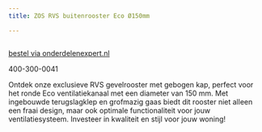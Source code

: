 ```yaml
---
title: ZOS RVS buitenrooster Eco Ø150mm

---
```



<Image src={imageProduct} width={imageProduct.width} alt="" />

[bestel via onderdelenexpert.nl](https://www.onderdelenexpert.nl/zos-rvs-buitenrooster-eco-150mm-met-gebogen-kap-591711)

400-300-0041

Ontdek onze exclusieve RVS gevelrooster met gebogen kap, perfect voor het ronde Eco ventilatiekanaal met een diameter van 150 mm. Met ingebouwde terugslagklep en grofmazig gaas biedt dit rooster niet alleen een fraai design, maar ook optimale functionaliteit voor jouw ventilatiesysteem. Investeer in kwaliteit en stijl voor jouw woning!






